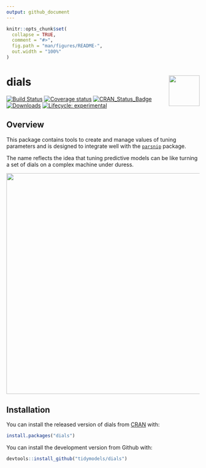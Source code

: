 ```yaml
---
output: github_document
---
```


<!-- README.md is generated from README.Rmd. Please edit that file -->

```r
knitr::opts_chunk$set(
  collapse = TRUE,
  comment = "#>",
  fig.path = "man/figures/README-",
  out.width = "100%"
)
```

# dials <img src="man/figures/logo.png" align="right" height="80px"/> 

[![Build Status](https://travis-ci.org/tidymodels/dials.svg?branch=master)](https://travis-ci.org/tidymodels/dials)
[![Coverage status](https://codecov.io/gh/tidymodels/dials/branch/master/graph/badge.svg)](https://codecov.io/github/tidymodels/dials?branch=master)
[![CRAN_Status_Badge](http://www.r-pkg.org/badges/version/dials)](https://CRAN.R-project.org/package=dials)
[![Downloads](http://cranlogs.r-pkg.org/badges/dials)](https://CRAN.R-project.org/package=dials)
[![Lifecycle: experimental](https://img.shields.io/badge/lifecycle-experimental-orange.svg)](https://www.tidyverse.org/lifecycle/#experimental)

## Overview

This package contains tools to create and manage values of tuning parameters and is designed to integrate well with the [`parsnip`](https://github.com/tidymodels/parsnip) package. 

The name reflects the idea that tuning predictive models can be like turning a set of dials on a complex machine under duress. 

<img src="http://tos.trekcore.com/hd/albums/1x04hd/thenakedtimehd1013.jpg" width="576">

## Installation

You can install the released version of dials from [CRAN](https://CRAN.R-project.org) with:

```r
install.packages("dials")
```

You can install the development version from Github with:

```r
devtools::install_github("tidymodels/dials")
```

